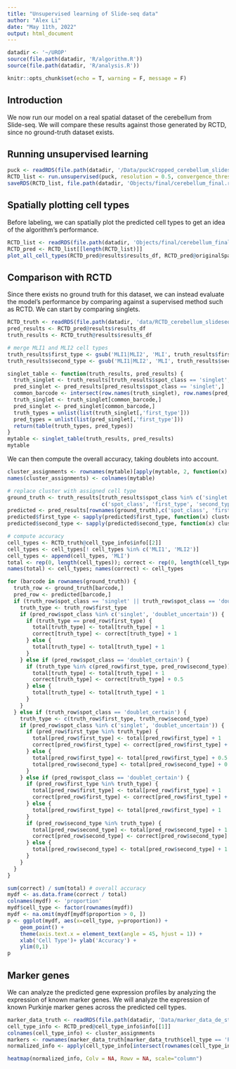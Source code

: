 ```yaml
---
title: "Unsupervised learning of Slide-seq data"
author: "Alex Li"
date: "May 11th, 2022"
output: html_document
---
```


```r
datadir <- '~/UROP'
source(file.path(datadir, 'R/algorithm.R'))
source(file.path(datadir, 'R/analysis.R'))
```


```r
knitr::opts_chunk$set(echo = T, warning = F, message = F)
```

## Introduction

We now run our model on a real spatial dataset of the cerebellum from Slide-seq. We will compare these results against those generated by RCTD, since no ground-truth dataset exists.

## Running unsupervised learning

```r
puck <- readRDS(file.path(datadir, '/Data/puckCropped_cerebellum_slideseq.rds'))
RCTD_list <- run.unsupervised(puck, resolution = 0.5, convergence_thresh = 0.999)
saveRDS(RCTD_list, file.path(datadir, 'Objects/final/cerebellum_final.rds'))
```

## Spatially plotting cell types

Before labeling, we can spatially plot the predicted cell types to get an idea of the algorithm's performance.

```r
RCTD_list <- readRDS(file.path(datadir, 'Objects/final/cerebellum_final.rds'))
RCTD_pred <- RCTD_list[[length(RCTD_list)]]
plot_all_cell_types(RCTD_pred@results$results_df, RCTD_pred@originalSpatialRNA@coords, RCTD_pred@cell_type_info$renorm[[2]], '..')
```

## Comparison with RCTD

Since there exists no ground truth for this dataset, we can instead evaluate the model's performance by comparing against a supervised method such as RCTD. We can start by comparing singlets.

```r
RCTD_truth <- readRDS(file.path(datadir, 'data/RCTD_cerebellum_slideseq.rds'))
pred_results <- RCTD_pred@results$results_df
truth_results <- RCTD_truth@results$results_df

# merge MLI1 and MLI2 cell types
truth_results$first_type <- gsub('MLI1|MLI2', 'MLI', truth_results$first_type)
truth_results$second_type <- gsub('MLI1|MLI2', 'MLI', truth_results$second_type)

singlet_table <- function(truth_results, pred_results) {
  truth_singlet <- truth_results[truth_results$spot_class == 'singlet',]
  pred_singlet <- pred_results[pred_results$spot_class == 'singlet',]
  common_barcode <- intersect(row.names(truth_singlet), row.names(pred_singlet))
  truth_singlet <- truth_singlet[common_barcode,]
  pred_singlet <- pred_singlet[common_barcode,]
  truth_types = unlist(list(truth_singlet[,'first_type']))
  pred_types = unlist(list(pred_singlet[,'first_type']))
  return(table(truth_types, pred_types))
}
mytable <- singlet_table(truth_results, pred_results)
mytable
```

We can then compute the overall accuracy, taking doublets into account.

```r
cluster_assignments <- rownames(mytable)[apply(mytable, 2, function(x) which(x == max(x)))]
names(cluster_assignments) <- colnames(mytable)

# replace cluster with assigned cell type
ground_truth <- truth_results[truth_results$spot_class %in% c('singlet', 'doublet_certain', 'doublet_uncertain'),
                              c('spot_class', 'first_type', 'second_type')]
predicted <- pred_results[rownames(ground_truth),c('spot_class', 'first_type', 'second_type')]
predicted$first_type <- sapply(predicted$first_type, function(x) cluster_assignments[x])
predicted$second_type <- sapply(predicted$second_type, function(x) cluster_assignments[x])

# compute accuracy
cell_types <- RCTD_truth@cell_type_info$info[[2]]
cell_types <- cell_types[! cell_types %in% c('MLI1', 'MLI2')]
cell_types <- append(cell_types, 'MLI')
total <- rep(0, length(cell_types)); correct <- rep(0, length(cell_types))
names(total) <- cell_types; names(correct) <- cell_types

for (barcode in rownames(ground_truth)) {
  truth_row <- ground_truth[barcode,]
  pred_row <- predicted[barcode,]
  if (truth_row$spot_class == 'singlet' || truth_row$spot_class == 'doublet_uncertain') {
    truth_type <- truth_row$first_type
    if (pred_row$spot_class %in% c('singlet', 'doublet_uncertain')) {
      if (truth_type == pred_row$first_type) {
        total[truth_type] <- total[truth_type] + 1
        correct[truth_type] <- correct[truth_type] + 1
      } else {
        total[truth_type] <- total[truth_type] + 1
      }
    } else if (pred_row$spot_class == 'doublet_certain') {
      if (truth_type %in% c(pred_row$first_type, pred_row$second_type)) {
        total[truth_type] <- total[truth_type] + 1
        correct[truth_type] <- correct[truth_type] + 0.5
      } else {
        total[truth_type] <- total[truth_type] + 1
      }
    }
  } else if (truth_row$spot_class == 'doublet_certain') {
    truth_type <- c(truth_row$first_type, truth_row$second_type)
    if (pred_row$spot_class %in% c('singlet', 'doublet_uncertain')) {
      if (pred_row$first_type %in% truth_type) {
        total[pred_row$first_type] <- total[pred_row$first_type] + 1
        correct[pred_row$first_type] <- correct[pred_row$first_type] + 1
      } else {
        total[pred_row$first_type] <- total[pred_row$first_type] + 0.5
        total[pred_row$second_type] <- total[pred_row$second_type] + 0.5
      }
    } else if (pred_row$spot_class == 'doublet_certain') {
      if (pred_row$first_type %in% truth_type) {
        total[pred_row$first_type] <- total[pred_row$first_type] + 1
        correct[pred_row$first_type] <- correct[pred_row$first_type] + 1
      } else {
        total[pred_row$first_type] <- total[pred_row$first_type] + 1
      }
      if (pred_row$second_type %in% truth_type) {
        total[pred_row$second_type] <- total[pred_row$second_type] + 1
        correct[pred_row$second_type] <- correct[pred_row$second_type] + 1
      } else {
        total[pred_row$second_type] <- total[pred_row$second_type] + 1
      }
    }
  }
}

sum(correct) / sum(total) # overall accuracy
mydf <- as.data.frame(correct / total)
colnames(mydf) <- 'proportion'
mydf$cell_type <- factor(rownames(mydf))
mydf <- na.omit(mydf[mydf$proportion > 0, ])
p <- ggplot(mydf, aes(x=cell_type, y=proportion)) + 
    geom_point() +
    theme(axis.text.x = element_text(angle = 45, hjust = 1)) +
    xlab('Cell Type')+ ylab('Accuracy') +
    ylim(0,1)
p
```

## Marker genes

We can analyze the predicted gene expression profiles by analyzing the expression of known marker genes. We will analyze the expression of known Purkinje marker genes across the predicted cell types.

```r
marker_data_truth <- readRDS(file.path(datadir, 'Data/marker_data_de_standard.RDS'))
cell_type_info <- RCTD_pred@cell_type_info$info[[1]]
colnames(cell_type_info) <- cluster_assignments
markers <- rownames(marker_data_truth[marker_data_truth$cell_type == 'Purkinje',])
normalized_info <- apply(cell_type_info[intersect(rownames(cell_type_info), markers), ], MARGIN = 1, FUN = function(x) x/max(x))

heatmap(normalized_info, Colv = NA, Rowv = NA, scale="column")
```

